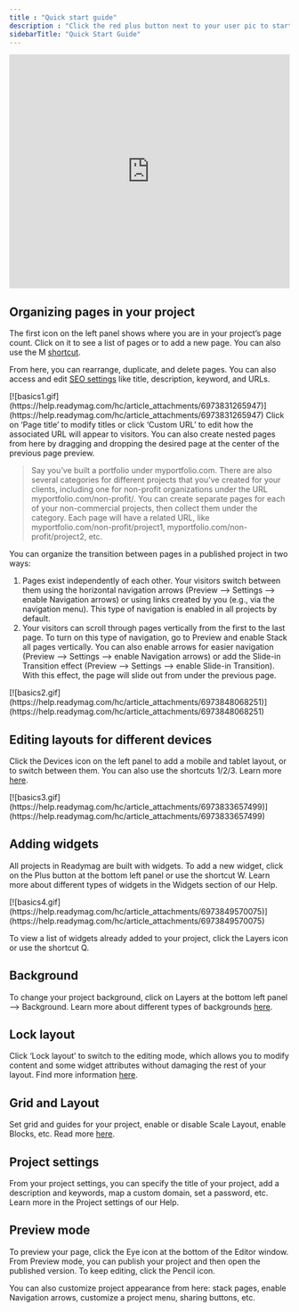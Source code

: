 ```yaml
---
title : "Quick start guide"
description : "Click the red plus button next to your user pic to start a new project from your account page. This will load an empty Editor window with two panels at the bottom."
sidebarTitle: "Quick Start Guide"
---
```



<Frame>
<iframe width="100%" height="420" src="https://www.youtube.com/embed/YSxO3Lc2LKU" title="Getting Started in Readymag" frameborder="0" allow="accelerometer; autoplay; clipboard-write; encrypted-media; gyroscope; picture-in-picture; web-share" referrerpolicy="strict-origin-when-cross-origin" allowfullscreen></iframe>
</Frame>

## Organizing pages in your project

The first icon on the left panel shows where you are in your project’s page count. Click on it to see a list of pages or to add a new page. You can also use the M [shortcut](https://help.readymag.com/hc/en-us/articles/360020647532). 

From here, you can rearrange, duplicate, and delete pages. You can also access and edit [SEO settings](https://help.readymag.com/hc/en-us/articles/360020844431) like title, description, keyword, and URLs.

<Frame>
[![basics1.gif](https://help.readymag.com/hc/article_attachments/6973831265947)](https://help.readymag.com/hc/article_attachments/6973831265947)
</Frame>
Click on ‘Page title’ to modify titles or click ‘Custom URL’ to edit how the associated URL will appear to visitors. You can also create nested pages from here by dragging and dropping the desired page at the center of the previous page preview. 

>Say you’ve built a portfolio under myportfolio.com. There are also several categories for different projects that you’ve created for your clients, including one for non-profit organizations under the URL myportfolio.com/non-profit/. You can create separate pages for each of your non-commercial projects, then collect them under the category. Each page will have a related URL, like myportfolio.com/non-profit/project1, myportfolio.com/non-profit/project2, etc.

You can organize the transition between pages in a published project in two ways: 

1. Pages exist independently of each other. Your visitors switch between them using the horizontal navigation arrows (Preview —> Settings —> enable Navigation arrows) or using links created by you (e.g., via the navigation menu). This type of navigation is enabled in all projects by default.
2. Your visitors can scroll through pages vertically from the first to the last page. To turn on this type of navigation, go to Preview and enable Stack all pages vertically. You can also enable arrows for easier navigation (Preview —> Settings —> enable Navigation arrows) or add the Slide-in Transition effect (Preview —> Settings —> enable Slide-in Transition). With this effect, the page will slide out from under the previous page.

<Frame>
[![basics2.gif](https://help.readymag.com/hc/article_attachments/6973848068251)](https://help.readymag.com/hc/article_attachments/6973848068251)
</Frame>

## Editing layouts for different devices

Click the Devices icon on the left panel to add a mobile and tablet layout, or to switch between them. You can also use the shortcuts 1/2/3. Learn more [here](https://help.readymag.com/hc/en-us/articles/15149524826651).

<Frame>
[![basics3.gif](https://help.readymag.com/hc/article_attachments/6973833657499)](https://help.readymag.com/hc/article_attachments/6973833657499)
</Frame>

## Adding widgets

All projects in Readymag are built with widgets. To add a new widget, click on the Plus button at the bottom left panel or use the shortcut W. Learn more about different types of widgets in the Widgets section of our Help.

<Frame>
[![basics4.gif](https://help.readymag.com/hc/article_attachments/6973849570075)](https://help.readymag.com/hc/article_attachments/6973849570075)
</Frame>

To view a list of widgets already added to your project, click the Layers icon or use the shortcut Q. 

## Background

To change your project background, click on Layers at the bottom left panel —> Background. Learn more about different types of backgrounds [here](https://help.readymag.com/hc/en-us/articles/360021875172). 

## Lock layout

Click ‘Lock layout’ to switch to the editing mode, which allows you to modify content and some widget attributes without damaging the rest of your layout. Find more information [here](https://help.readymag.com/hc/en-us/articles/5063595458203). 

## Grid and Layout

Set grid and guides for your project, enable or disable Scale Layout, enable Blocks, etc. Read more [here](https://help.readymag.com/hc/en-us/articles/360022086071). 

## Project settings

From your project settings, you can specify the title of your project, add a description and keywords, map a custom domain, set a password, etc. Learn more in the Project settings of our Help.

## Preview mode

To preview your page, click the Eye icon at the bottom of the Editor window. From Preview mode, you can publish your project and then open the published version. To keep editing, click the Pencil icon.

You can also customize project appearance from here: stack pages, enable Navigation arrows, customize a project menu, sharing buttons, etc.
